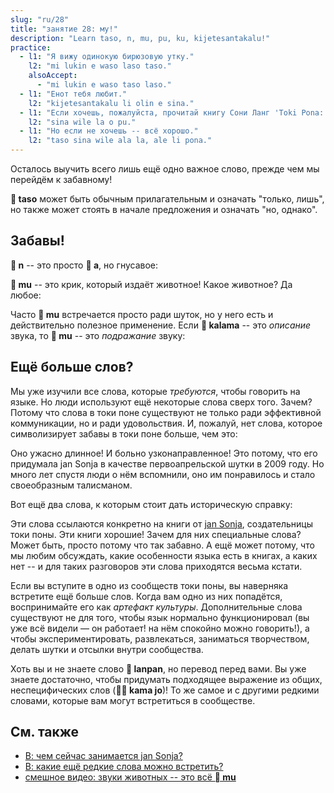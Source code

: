 ```yaml
---
slug: "ru/28"
title: "занятие 28: му!"
description: "Learn taso, n, mu, pu, ku, kijetesantakalu!"
practice:
  - l1: "Я вижу одинокую бирюзовую утку."
    l2: "mi lukin e waso laso taso."
    alsoAccept:
      - "mi lukin e waso taso laso."
  - l1: "Енот тебя любит."
    l2: "kijetesantakalu li olin e sina."
  - l1: "Если хочешь, пожалуйста, прочитай книгу Сони Ланг 'Toki Pona: The Language of Good'."
    l2: "sina wile la o pu."
  - l1: "Но если не хочешь -- всё хорошо."
    l2: "taso sina wile ala la, ale li pona."
---
```



Осталось выучить всего лишь ещё одно важное слово, прежде чем мы перейдём к забавному!

<List>
  <Word sl="taso" m="но, только" />
</List>

**󱥨 taso** может быть обычным прилагательным и означать "только, лишь", но также может стоять в начале предложения и означать "но, однако".

<List>
  <Sentence sl="mi awen wan taso." m="Я всё ещё один." />
  <Sentence sl="taso mi awen pilin pona." m="Но я сохраняю хорошее настроение." />
</List>

## Забавы!

**󱦆 n** -- это просто **󱤀 a**, но гнусавое:

<List>
  <Word sl="n" m="ммм, хммм" />
  <Sentence sl="n... mi sona ala." m="эммм... я не знаю." />
</List>

**󱤹 mu** -- это крик, который издаёт животное! Какое животное? Да любое:

<List>
  <Word sl="mu" m="му, мяу, гав, иго-го..." />
  <Sentence sl="soweli mute! mu mu mu mu mu mu." m="Шесть коров! <a target='_blank' href='https://www.youtube.com/watch?v=xxClPfZDn-E'>Му му му му му му</a>." />
</List>

Часто **󱤹 mu** встречается просто ради шуток, но у него есть и действительно полезное применение. Если **󱤕 kalama** -- это *описание* звука, то **󱤹 mu** -- это *подражание* звуку:

<List>
  <Sentence sl="mi kute e kalama suli." m="Я услышал громкий звук." />
  <Sentence sl="mi kute e mu suli." m="Я услышал громкий бабах." />
</List>

## Ещё больше слов?

Мы уже изучили все слова, которые *требуются*, чтобы говорить на языке. Но люди используют ещё некоторые слова сверх того. Зачем? Потому что слова в токи поне существуют не только ради эффективной коммуникации, но и ради удовольствия. И, пожалуй, нет слова, которое символизирует забавы в токи поне больше, чем это:

<List>
  <Word sl="kijetesantakalu" m="енот; животное, подобное еноту, например, как какомицли, красная панда, кинкажу" />
</List>

Оно ужасно длинное! И больно узконаправленное! Это потому, что его придумала jan Sonja в качестве первоапрельской шутки в 2009 году. Но много лет спустя люди о нём вспомнили, оно им понравилось и стало своеобразным талисманом.

Вот ещё два слова, к которым стоит дать историческую справку:

<List>
  <Word sl="pu" m="(взаимодействовать с) <i>Toki Pona: The Language of Good (2014)</i> от jan Sonja" />
  <Word sl="ku" m="(взаимодействовать с) <i>Toki Pona Dictionary (2021)</i> от jan Sonja" />
</List>

Эти слова ссылаются конкретно на книги от [jan Sonja](https://tokipona.org), создательницы токи поны. Эти книги хорошие! Зачем для них специальные слова? Может быть, просто потому что так забавно. А ещё может потому, что мы любим обсуждать, какие особенности языка есть в книгах, а каких нет -- и для таких разговоров эти слова приходятся весьма кстати.

Если вы вступите в одно из сообществ токи поны, вы наверняка встретите ещё больше слов. Когда вам одно из них попадётся, воспринимайте его как *артефакт культуры*. Дополнительные слова существуют не для того, чтобы язык нормально функционировал (вы уже всё видели — он работает! на нём спокойно можно говорить!), а чтобы экспериментировать, развлекаться, заниматься творчеством, делать шутки и отсылки внутри сообщества.

<List>
  <Sentence sl="kijetesantakalu tonsi li lanpan ala lanpan e soko?" m="Ворует ли небинарный енот грибы?" />
</List>

Хоть вы и не знаете слово **󱦅 lanpan**, но перевод перед вами. Вы уже знаете достаточно, чтобы придумать подходящее выражение из общих, неспецифических слов (**󱤖󱤓 kama jo**)! То же самое и с другими редкими словами, которые вам могут встретиться в сообществе.

<Practice exercises={frontmatter.practice} client:load />

## См. также
* [В: чем сейчас занимается jan Sonja?](../jan-sonja)
* [В: какие ещё редкие слова можно встретить?](../uncommon-words)
* [смешное видео: звуки животных -- это всё **󱤹 mu**](https://www.youtube.com/watch?v=zh-kLJI43xw)

